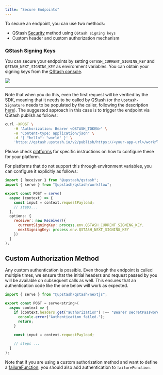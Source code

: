 ```yaml
---
title: "Secure Endpoints"
---
```

To secure an endpoint, you can use two methods:

- QStash [Security](/qstash/features/security) method using `QStash signing keys`
- Custom header and custom authorization mechanism 

### QStash Signing Keys 

You can secure your endpoints by setting `QSTASH_CURRENT_SIGNING_KEY` and `QSTASH_NEXT_SIGNING_KEY` as environment variables. You can obtain your signing keys from the [QStash console](https://console.upstash.com/qstash).

<Frame>
  <img src="/img/qstash/rest_token.png" />
</Frame>

---

Note that when you do this, even the first request will be verified by the SDK, meaning that it needs to be called by QStash (or the `Upstash-Signature` needs to be populated by the caller, following the description [here](/qstash/features/security#the-upstash-signature-header)). The suggested approach in this case is to trigger the endpoint via QStash publish as follows:

```bash
curl -XPOST \
    -H 'Authorization: Bearer <QSTASH_TOKEN>' \
    -H "Content-type: application/json" \
    -d '{ "hello": "world" }' \
    'https://qstash.upstash.io/v2/publish/https://<your-app-url>/workflowPath'
```

Please check [platforms](/qstash/workflows/platforms/platforms) for specific instructions on how to configure these for your platform.

For platforms that do not support this through environment variables, you can configure it explicitly as follows:

```javascript
import { Receiver } from "@upstash/qstash";
import { serve } from "@upstash/qstash/workflow";

export const POST = serve(
  async (context) => {
    const input = context.requestPayload;
    // steps...
  },
  options: {
    receiver: new Receiver({
      currentSigningKey: process.env.QSTASH_CURRENT_SIGNING_KEY,
      nextSigningKey: process.env.QSTASH_NEXT_SIGNING_KEY
    })
  }
);
```

## Custom Authorization Method 

Any custom authentication is possible. Even though the endpoint is called multiple times, we ensure that the initial headers and request passed by you will be available on subsequent calls as well. This ensures that an authentication code like the one below will work as expected.

```javascript
import { serve } from "@upstash/qstash/nextjs";

export const POST = serve<string>(
  async context => {
    if (context.headers.get("authorization") !== "Bearer secretPassword") {
      console.error("Authentication failed.");
      return;
    }
    
    const input = context.requestPayload;

    // steps ...
  }
);
```

Note that if you are using a custom authorization method and want to define a [failureFunction](/qstash/workflows/basics/serve#failurefunction), you should also add authentication to `failureFunction`.
